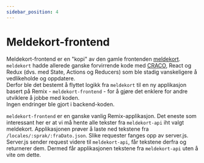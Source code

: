 ```yaml
---
sidebar_position: 4
---
```


# Meldekort-frontend

Meldekort-frontend er en "kopi" av den gamle frontenden [meldekort](https://github.com/navikt/meldekort).\
`meldekort` hadde allerede ganske forvirrende kode med [CRACO](https://craco.js.org/), React og Redux (dvs. med State, Actions og Reducers) som ble stadig vanskeligere å vedlikeholde og oppdatere.\
Derfor ble det bestemt å flyttet logikk fra `meldekort` til en ny applikasjon basert på Remix - `meldekort-frontend` - for å gjøre det enklere for andre utviklere å jobbe med koden.\
Ingen endringer ble gjort i backend-koden.

`meldekort-frontend` er en ganske vanlig Remix-applikasjon. Det eneste som interessant her er at vi må hente alle tekster fra `meldekort-api` iht valgt meldekort.
Applikasjonen prøver å laste ned tekstene fra `/locales/:sprak/:fraDato.json`. Slike requester fanges opp av server.js. Server.js sender request videre til `meldekort-api`, får tekstene derfra og returnerer dem.
Dermed får applikasjonen tekstene fra `meldekort-api` uten å vite om dette.
